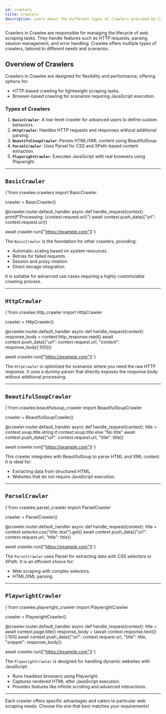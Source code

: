 ```yaml
---
id: crawlers
title: Crawlers
description: Learn about the different types of crawlers provided by Crawlee and their capabilities.
---
```



Crawlers in Crawlee are responsible for managing the lifecycle of web scraping tasks. They handle features such as HTTP requests, parsing, session management, and error handling. Crawlee offers multiple types of crawlers, tailored to different needs and scenarios.

## Overview of Crawlers

Crawlers in Crawlee are designed for flexibility and performance, offering options for:
- HTTP-based crawling for lightweight scraping tasks.
- Browser-based crawling for scenarios requiring JavaScript execution.

### Types of Crawlers

1. **`BasicCrawler`**: A low-level crawler for advanced users to define custom behaviors.
2. **`HttpCrawler`**: Handles HTTP requests and responses without additional parsing.
3. **`BeautifulSoupCrawler`**: Parses HTML/XML content using BeautifulSoup.
4. **`ParselCrawler`**: Uses Parsel for CSS and XPath-based content extraction.
5. **`PlaywrightCrawler`**: Executes JavaScript with real browsers using Playwright.

---

## `BasicCrawler`

<CodeBlock className="language-python">
{`from crawlee.crawlers import BasicCrawler

crawler = BasicCrawler()

@crawler.router.default_handler
async def handle_request(context):
    print(f"Processing: {context.request.url}")
    await context.push_data({"url": context.request.url})

await crawler.run(["https://example.com"])`}
</CodeBlock>

The `BasicCrawler` is the foundation for other crawlers, providing:
- Automatic scaling based on system resources.
- Retries for failed requests.
- Session and proxy rotation.
- Direct storage integration.

It is suitable for advanced use cases requiring a highly customizable crawling process.

---

## `HttpCrawler`

<CodeBlock className="language-python">
{`from crawlee.http_crawler import HttpCrawler

crawler = HttpCrawler()

@crawler.router.default_handler
async def handle_request(context):
    response_body = context.http_response.read()
    await context.push_data({"url": context.request.url, "content": response_body[:100]})

await crawler.run(["https://example.com"])`}
</CodeBlock>

The `HttpCrawler` is optimized for scenarios where you need the raw HTTP response. It uses a dummy parser that directly exposes the response body without additional processing.

---

## `BeautifulSoupCrawler`

<CodeBlock className="language-python">
{`from crawlee.beautifulsoup_crawler import BeautifulSoupCrawler

crawler = BeautifulSoupCrawler()

@crawler.router.default_handler
async def handle_request(context):
    title = context.soup.title.string if context.soup.title else "No title"
    await context.push_data({"url": context.request.url, "title": title})

await crawler.run(["https://example.com"])`}
</CodeBlock>

This crawler integrates with BeautifulSoup to parse HTML and XML content. It is ideal for:
- Extracting data from structured HTML.
- Websites that do not require JavaScript execution.

---

## `ParselCrawler`

<CodeBlock className="language-python">
{`from crawlee.parsel_crawler import ParselCrawler

crawler = ParselCrawler()

@crawler.router.default_handler
async def handle_request(context):
    title = context.selector.css("title::text").get()
    await context.push_data({"url": context.request.url, "title": title})

await crawler.run(["https://example.com"])`}
</CodeBlock>

The `ParselCrawler` uses Parsel for extracting data with CSS selectors or XPath. It is an efficient choice for:
- Web scraping with complex selectors.
- HTML/XML parsing.

---

## `PlaywrightCrawler`

<CodeBlock className="language-python">
{`from crawlee.playwright_crawler import PlaywrightCrawler

crawler = PlaywrightCrawler()

@crawler.router.default_handler
async def handle_request(context):
    title = await context.page.title()
    response_body = (await context.response.text())[:100]
    await context.push_data({"url": context.request.url, "title": title, "snippet": response_body})

await crawler.run(["https://example.com"])`}
</CodeBlock>

The `PlaywrightCrawler` is designed for handling dynamic websites with JavaScript:
- Runs headless browsers using Playwright.
- Captures rendered HTML after JavaScript execution.
- Provides features like infinite scrolling and advanced interactions.

---

Each crawler offers specific advantages and caters to particular web scraping needs. Choose the one that best matches your requirements!
